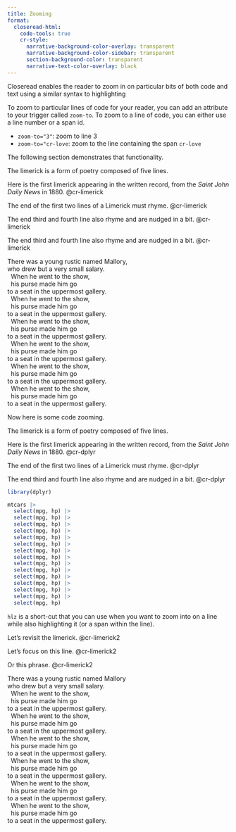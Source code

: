 ```yaml
---
title: Zooming
format:
  closeread-html:
    code-tools: true
    cr-style:
      narrative-background-color-overlay: transparent
      narrative-background-color-sidebar: transparent
      section-background-color: transparent
      narrative-text-color-overlay: black
---
```


Closeread enables the reader to zoom in on particular bits of both code and text using a similar syntax to highlighting

To zoom to particular lines of code for your reader, you can add an attribute to your trigger called `zoom-to`. To zoom to a line of code, you can either use a line number or a span id.

- `zoom-to="3"`: zoom to line 3
- `zoom-to="cr-love`: zoom to the line containing the span `cr-love`

The following section demonstrates that functionality.

:::{.cr-section}

The limerick is a form of poetry composed of five lines.

Here is the first limerick appearing in the written record, from the *Saint John Daily News* in 1880. @cr-limerick

The end of the first two lines of a Limerick must rhyme. [@cr-limerick]{zoom-to="1"}

The end third and fourth line also rhyme and are nudged in a bit. [@cr-limerick]{zoom-to="14"}

The end third and fourth line also rhyme and are nudged in a bit. [@cr-limerick]{zoom-to="cr-salary"}


:::{#cr-limerick .scale-to-fill}
| There was a young rustic named Mallory,
| who drew but a very small [salary]{#cr-salary}.
|   When he went to the show,
|   his purse made him go
| to a seat in the uppermost gallery.
|   When he went to the show,
|   his purse made him go
| to a seat in the uppermost gallery.
|   When he went to the show,
|   his purse made him go
| to a seat in the uppermost gallery.
|   When he went to the show,
|   his purse made him go
| to a seat in the uppermost gallery.
|   When he went to the show,
|   his purse made him go
| to a seat in the uppermost gallery.
|   When he went to the show,
|   his purse made him go
| to a seat in the uppermost gallery.
:::

:::

Now here is some code zooming.

:::{.cr-section}

The limerick is a form of poetry composed of five lines.

Here is the first limerick appearing in the written record, from the *Saint John Daily News* in 1880. @cr-dplyr

The end of the first two lines of a Limerick must rhyme. [@cr-dplyr]{zoom-to="18"}

The end third and fourth line also rhyme and are nudged in a bit. [@cr-dplyr]{zoom-to="3"}


:::{#cr-dplyr .scale-to-fill}
```r
library(dplyr)

mtcars |>
  select(mpg, hp) |>
  select(mpg, hp) |>
  select(mpg, hp) |>
  select(mpg, hp) |>
  select(mpg, hp) |>
  select(mpg, hp) |>
  select(mpg, hp) |>
  select(mpg, hp) |>
  select(mpg, hp) |>
  select(mpg, hp) |>
  select(mpg, hp) |>
  select(mpg, hp) |>
  select(mpg, hp) |>
  select(mpg, hp) |>
  select(mpg, hp)
```

:::

:::

`hlz` is a short-cut that you can use when you want to zoom into on a line while also highlighting it (or a span within the line).

:::{.cr-section}
Let's revisit the limerick. @cr-limerick2

Let's focus on this line. [@cr-limerick2]{hlz="15"}

Or this phrase. [@cr-limerick2]{hlz="cr-salary"}

:::{#cr-limerick2 .scale-to-fill}
| There was a young rustic named Mallory
| who drew but a very small [salary]{#cr-salary}.
|   When he went to the show,
|   his purse made him go
| to a seat in the uppermost gallery.
|   When he went to the show,
|   his purse made him go
| to a seat in the uppermost gallery.
|   When he went to the show,
|   his purse made him go
| to a seat in the uppermost gallery.
|   When he went to the show,
|   his purse made him go
| to a seat in the uppermost gallery.
|   When he went to the show,
|   his purse made him go
| to a seat in the uppermost gallery.
|   When he went to the show,
|   his purse made him go
| to a seat in the uppermost gallery.
:::
:::


